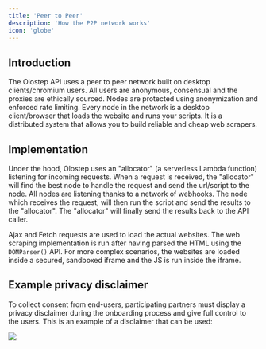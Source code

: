 ```yaml
---
title: 'Peer to Peer'
description: 'How the P2P network works'
icon: 'globe'
---
```


## Introduction
The Olostep API uses a peer to peer network built on desktop clients/chromium users. All users are anonymous, consensual and the proxies are ethically sourced. Nodes are protected using anonymization and enforced rate limiting.
Every node in the network is a desktop client/browser that loads the website and runs your scripts. It is a distributed system that allows you to build reliable and cheap web scrapers.

## Implementation
Under the hood, Olostep uses an "allocator" (a serverless Lambda function) listening for incoming requests. When a request is received, the "allocator" will find the best node to handle the request and send the url/script to the node. All nodes are listening thanks to a network of webhooks. The node which receives the request, will then run the script and send the results to the "allocator". The "allocator" will finally send the results back to the API caller.

Ajax and Fetch requests are used to load the actual websites. The web scraping implementation is run after having parsed the HTML using the `DOMParser()` API. For more complex scenarios, the websites are loaded inside a secured, sandboxed iframe and the JS is run inside the iframe.

## Example privacy disclaimer
To collect consent from end-users, participating partners must display a privacy disclaimer during the onboarding process and give full control to the users. This is an example of a disclaimer that can be used:

<Frame caption="Users can decide to accept or decline joining the p2p network at any time">
    <img src="/images/example_privacy_disclaimer.png" />
</Frame>
